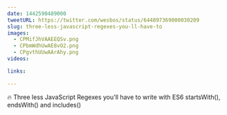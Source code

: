 ```yaml
---
date: 1442590489000
tweetURL: https://twitter.com/wesbos/status/644897369000030209
slug: three-less-javascript-regexes-you-ll-have-to
images:
  - CPMifJhVAAEEQSv.png
  - CPbmWdhUwAE8vO2.png
  - CPgvthUUwAArAhy.png
videos:

links:

---
```

🔥 Three less JavaScript Regexes you'll have to write with ES6 startsWith(), endsWith() and includes()
